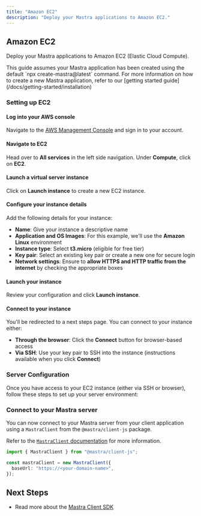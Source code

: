 ```yaml
---
title: "Amazon EC2"
description: "Deploy your Mastra applications to Amazon EC2."
---
```



## Amazon EC2

Deploy your Mastra applications to Amazon EC2 (Elastic Cloud Compute).

<Callout>
  This guide assumes your Mastra application has been created using the default
  `npx create-mastra@latest` command.
  For more information on how to create a new Mastra application,
  refer to our [getting started guide](/docs/getting-started/installation)
</Callout>

### Setting up EC2

<Steps>

#### Log into your AWS console

Navigate to the [AWS Management Console](https://aws.amazon.com/console/) and sign in to your account.

#### Navigate to EC2

Head over to **All services** in the left side navigation. Under **Compute**, click on **EC2**.

#### Launch a virtual server instance

Click on **Launch instance** to create a new EC2 instance.

#### Configure your instance details

Add the following details for your instance:

- **Name**: Give your instance a descriptive name
- **Application and OS Images**: For this example, we'll use the **Amazon Linux** environment
- **Instance type**: Select **t3.micro** (eligible for free tier)
- **Key pair**: Select an existing key pair or create a new one for secure login
- **Network settings**: Ensure to **allow HTTPS and HTTP traffic from the internet** by checking the appropriate boxes

#### Launch your instance

Review your configuration and click **Launch instance**.

#### Connect to your instance

You'll be redirected to a next steps page. You can connect to your instance either:

- **Through the browser**: Click the **Connect** button for browser-based access
- **Via SSH**: Use your key pair to SSH into the instance (instructions available when you click **Connect**)

</Steps>

### Server Configuration

Once you have access to your EC2 instance (either via SSH or browser), follow these steps to set up your server environment:

<ServerConfig />

### Connect to your Mastra server

You can now connect to your Mastra server from your client application using a `MastraClient` from the `@mastra/client-js` package.

Refer to the [`MastraClient` documentation](/docs/client-js/overview) for more information.

```typescript copy showLineNumbers
import { MastraClient } from "@mastra/client-js";

const mastraClient = new MastraClient({
  baseUrl: "https://<your-domain-name>",
});
```

## Next Steps

- Read more about the [Mastra Client SDK](/docs/client-js/overview)
